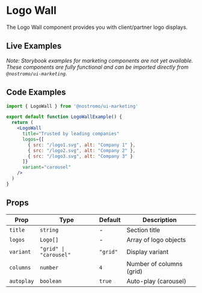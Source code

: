 
# Logo Wall

The Logo Wall component provides you with client/partner logo displays.

## Live Examples

*Note: Storybook examples for marketing components are not yet available. These components are fully functional and can be imported directly from `@nostromo/ui-marketing`.*

## Code Examples

```jsx
import { LogoWall } from '@nostromo/ui-marketing'

export default function LogoWallExample() {
  return (
    <LogoWall
      title="Trusted by leading companies"
      logos={[
        { src: "/logo1.svg", alt: "Company 1" },
        { src: "/logo2.svg", alt: "Company 2" },
        { src: "/logo3.svg", alt: "Company 3" }
      ]}
      variant="carousel"
    />
  )
}
```

## Props

| Prop | Type | Default | Description |
|------|------|---------|-------------|
| `title` | `string` | - | Section title |
| `logos` | `Logo[]` | - | Array of logo objects |
| `variant` | `"grid" \| "carousel"` | `"grid"` | Display variant |
| `columns` | `number` | `4` | Number of columns (grid) |
| `autoplay` | `boolean` | `true` | Auto-play (carousel) |
